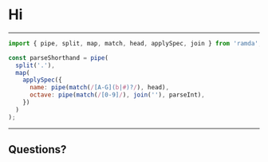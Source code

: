 
<Head>
  <title>Talk name</title>
</Head>

# Hi

---

```js
import { pipe, split, map, match, head, applySpec, join } from 'ramda';

const parseShorthand = pipe(
  split('.'),
  map(
    applySpec({
      name: pipe(match(/[A-G](b|#)?/), head),
      octave: pipe(match(/[0-9]/), join(''), parseInt),
    })
  )
);
```

---

## Questions?
